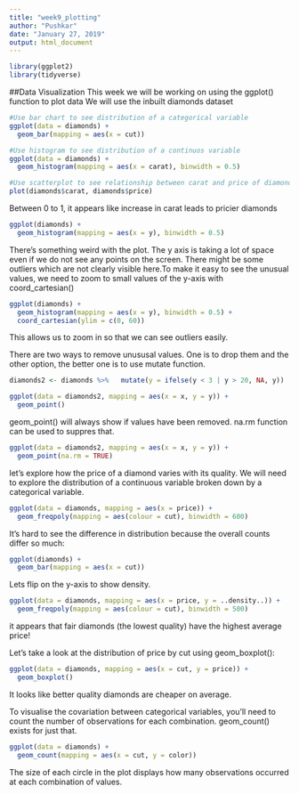 ```yaml
---
title: "week9_plotting"
author: "Pushkar"
date: "January 27, 2019"
output: html_document
---
```

```r
library(ggplot2)
library(tidyverse)
```

##Data Visualization
This week we will be working on using the ggplot() function to plot data
We will use the inbuilt diamonds dataset 
```r
#Use bar chart to see distribution of a categorical variable
ggplot(data = diamonds) +
  geom_bar(mapping = aes(x = cut))
```
```r
#Use histogram to see distribution of a continuos variable
ggplot(data = diamonds) +
  geom_histogram(mapping = aes(x = carat), binwidth = 0.5)
```
```r
#Use scatterplot to see relationship between carat and price of diamonds
plot(diamonds$carat, diamonds$price)

```
Between 0 to 1, it appears like increase in carat leads to pricier diamonds

```r
ggplot(diamonds) + 
  geom_histogram(mapping = aes(x = y), binwidth = 0.5)
```
There's something weird with the plot. The y axis is taking a lot of space even if we do not see any points on the screen. There might be some outliers which are not clearly visible here.To make it easy to see the unusual values, we need to zoom to small values of the y-axis with coord_cartesian()
```r
ggplot(diamonds) + 
  geom_histogram(mapping = aes(x = y), binwidth = 0.5) +
  coord_cartesian(ylim = c(0, 60))
```
This allows us to zoom in so that we can see outliers easily.

There are two ways to remove unususal values. One is to drop them and the other option, the better one is to 
use mutate function.
```r
diamonds2 <- diamonds %>%   mutate(y = ifelse(y < 3 | y > 20, NA, y))

ggplot(data = diamonds2, mapping = aes(x = x, y = y)) + 
  geom_point()
```
geom_point() will always show if values have been removed. na.rm function can be used to suppres that.
```r
ggplot(data = diamonds2, mapping = aes(x = x, y = y)) + 
  geom_point(na.rm = TRUE)
```
let's explore how the price of a diamond varies with its quality. We will need to explore the distribution of a continuous variable broken down by a categorical variable.
```r
ggplot(data = diamonds, mapping = aes(x = price)) + 
  geom_freqpoly(mapping = aes(colour = cut), binwidth = 600)
```
It's hard to see the difference in distribution because the overall counts differ so much:

```r
ggplot(diamonds) + 
  geom_bar(mapping = aes(x = cut))
```

Lets flip on the y-axis to show density.
```r
ggplot(data = diamonds, mapping = aes(x = price, y = ..density..)) + 
  geom_freqpoly(mapping = aes(colour = cut), binwidth = 500)
```
it appears that fair diamonds (the lowest quality) have the highest average price!

Let's take a look at the distribution of price by cut using geom_boxplot():

```r
ggplot(data = diamonds, mapping = aes(x = cut, y = price)) +
  geom_boxplot()

```
It looks like better quality diamonds are cheaper on average. 

To visualise the covariation between categorical variables, you'll need to count the number of observations for each combination. geom_count() exists for just that.
```r
ggplot(data = diamonds) +
  geom_count(mapping = aes(x = cut, y = color))
```
The size of each circle in the plot displays how many observations occurred at each combination of values.

